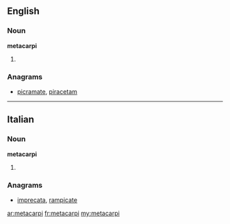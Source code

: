 ==English==

===Noun===
'''metacarpi'''

# {{plural of|[[metacarpus]]}}

===Anagrams===
* [[picramate#English|picramate]], [[piracetam#English|piracetam]]
----
==Italian==

===Noun===
'''metacarpi''' {{m}}

# {{plural of|[[metacarpo]]|lang=it}}

===Anagrams===
* [[imprecata#Italian|imprecata]], [[rampicate#Italian|rampicate]]

[[ar:metacarpi]]
[[fr:metacarpi]]
[[my:metacarpi]]